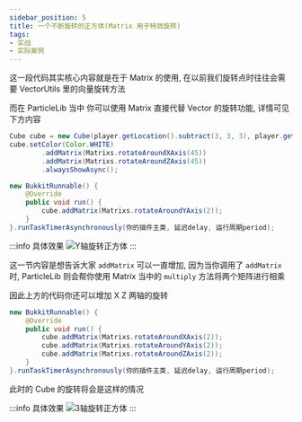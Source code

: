 ```yaml
---
sidebar_position: 5
title: 一个不断旋转的正方体(Matrix 用于特效旋转)
tags:
- 实战
- 实际案例
---
```

这一段代码其实核心内容就是在于 Matrix 的使用, 在以前我们旋转点时往往会需要 VectorUtils 里的向量旋转方法

而在 ParticleLib 当中 你可以使用 Matrix 直接代替 Vector 的旋转功能, 详情可见下方内容

```java
Cube cube = new Cube(player.getLocation().subtract(3, 3, 3), player.getLocation().add(3, 3, 3));
cube.setColor(Color.WHITE)
        .addMatrix(Matrixs.rotateAroundXAxis(45))
        .addMatrix(Matrixs.rotateAroundZAxis(45))
        .alwaysShowAsync();

new BukkitRunnable() {
    @Override
    public void run() {
        cube.addMatrix(Matrixs.rotateAroundYAxis(2));
    }
}.runTaskTimerAsynchronously(你的插件主类, 延迟delay, 运行周期period);
```

:::info 具体效果
![Y轴旋转正方体](./img/Y轴旋转正方体.gif)
:::

这一节内容是想告诉大家 ```addMatrix``` 可以一直增加, 因为当你调用了 ```addMatrix``` 时, ParticleLib 则会帮你使用 Matrix 当中的 ```multiply``` 方法将两个矩阵进行相乘

因此上方的代码你还可以增加 X Z 两轴的旋转

```java
new BukkitRunnable() {
	@Override
	public void run() {
		cube.addMatrix(Matrixs.rotateAroundXAxis(2));
        cube.addMatrix(Matrixs.rotateAroundYAxis(2));
        cube.addMatrix(Matrixs.rotateAroundZAxis(2));
	}
}.runTaskTimerAsynchronously(你的插件主类, 延迟delay, 运行周期period);
```

此时的 Cube 的旋转将会是这样的情况

:::info 具体效果
![3轴旋转正方体](./img/3轴旋转正方体.gif)
:::
